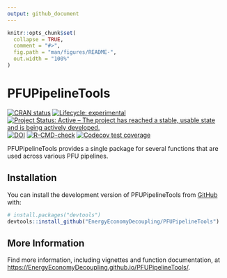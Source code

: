 ```yaml
---
output: github_document
---
```


<!-- *********** -->
<!-- Note: README.md is generated from README.Rmd.   -->
<!-- Be sure to edit README.Rmd and generate the README.md file by Cmd/Ctl-shift-K -->
<!-- *********** -->

```r
knitr::opts_chunk$set(
  collapse = TRUE,
  comment = "#>",
  fig.path = "man/figures/README-",
  out.width = "100%"
)
```

# PFUPipelineTools


<!-- badges: start -->
[![CRAN status](https://www.r-pkg.org/badges/version/PFUPipelineTools)](https://cran.r-project.org/package=PFUPipelineTools)
[![Lifecycle: experimental](https://img.shields.io/badge/lifecycle-experimental-orange.svg)](https://lifecycle.r-lib.org/articles/stages.html#experimental)
[![Project Status: Active – The project has reached a stable, usable state and is being actively developed.](https://www.repostatus.org/badges/latest/active.svg)](https://www.repostatus.org/#active)
[![DOI](https://zenodo.org/badge/DOI/10.5281/zenodo.8226419.svg)](https://doi.org/10.5281/zenodo.8226419)
[![R-CMD-check](https://github.com/EnergyEconomyDecoupling/PFUPipelineTools/actions/workflows/R-CMD-check.yaml/badge.svg)](https://github.com/EnergyEconomyDecoupling/PFUPipelineTools/actions/workflows/R-CMD-check.yaml)
[![Codecov test coverage](https://codecov.io/gh/EnergyEconomyDecoupling/PFUPipelineTools/branch/main/graph/badge.svg)](https://app.codecov.io/gh/EnergyEconomyDecoupling/PFUPipelineTools?branch=main)
<!-- badges: end -->


PFUPipelineTools provides a single package for several functions
that are used across various PFU pipelines.


## Installation

You can install the development version of PFUPipelineTools from [GitHub](https://github.com/) with:

``` r
# install.packages("devtools")
devtools::install_github("EnergyEconomyDecoupling/PFUPipelineTools")
```


## More Information

Find more information, including vignettes and function documentation, at 
<https://EnergyEconomyDecoupling.github.io/PFUPipelineTools/>.
